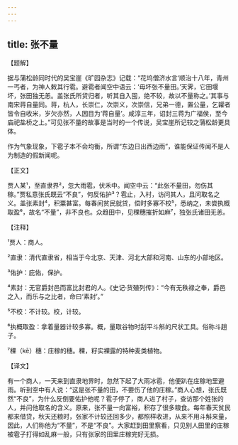 ```yaml
---
---
---
```

title: 张不量
---




【题解】


据与蒲松龄同时代的吴宝崖《旷园杂志》记载：“花坞僧济水言‘顺治十八年，青州一丐者，为神人敕其行雹。避雹者闻空中语云：‘毋坏张不量田。’天霁，它田堰坏，张田独无恙。盖张氏所贷归者，听其自入囤，绝不较，故以不量称之。’其事与南宋蒋自量同。蒋，杭人，长崇仁，次崇义，次崇信，兄弟一德，置公量，乞糶者皆令自收米，岁欠亦然，人因目为‘蒋自量’。咸淳三年，诏封三蒋为广福侯，至今庙祀盐桥之上。”可见张不量的故事是当时的一个传说，吴宝崖所记较之蒲松龄更具体。

作为气象现象，下雹子本不会均衡，所谓“东边日出西边雨”，谁能保证传闻不是人为制造的假新闻呢。

【正文】

贾人某¹，至直隶界²，忽大雨雹，伏禾中。闻空中云：“此张不量田，勿伤其稼。”贾私意张氏既云“不良”，何反佑护³？雹止，入村，访问其人，且问取名之义。盖张素封⁴，积粟甚富。每春间贫民就贷，偿时多寡不校⁵，悉纳之，未尝执概取盈⁶，故名“不量”，非不良也。众趋田中，见稞穗摧折如麻⁷，独张氏诸田无恙。





【注释】


¹贾人：商人。

²直隶：清代直隶省，相当于今北京、天津、河北大部和河南、山东的小部地区。

³佑护：庇佑，保护。

⁴素封：无官爵封邑而富比封君的人。《史记·货殖列传》：“今有无秩禄之奉，爵邑之入，而乐与之比者，命曰‘素封’。”

⁵不校：不计较。校，计较。

⁶执概取盈：拿着量器计较多寡。概，量取谷物时刮平斗斛的尺状工具。俗称斗趟子。

⁷稞（kē）穗：庄稼的穗。稞，籽实裸露的特种麦类植物。





【译文】


有一个商人，一天来到直隶地界时，忽然下起了大雨冰雹，他便趴在庄稼地里避雨。听到空中有人说：“这是张不量的田，不要伤了他的庄稼。”商人心想，张氏既然“不良”，为什么反倒要佑护他呢？雹子停了，商人进了村子，查访那个姓张的人，并问他取名的含义。原来，张不量一向富裕，积存了很多粮食。每年春天贫民都来借贷，秋天还粮时，张家不计较还回多少，都照样收进，从来不用斗斛来量，因此，人们称他为“不量”，不是“不良”。大家赶到田里察看，只见别人田里的庄稼被雹子打得如乱麻一般，只有张家的田里庄稼完好无损。